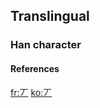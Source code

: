 ==Translingual==
===Han character===
{{Han char|rad=一|as=01|sn=2|so=|four=|canj=一竹 (MH), X一竹 (XMH)|cmean=[[kwukyel]]}}
====References====
{{Han ref|kx=0076.021|dj=0137.060|hdz=10003.021|uh=4E06|ud=19974}}



[[fr:丆]]
[[ko:丆]]
